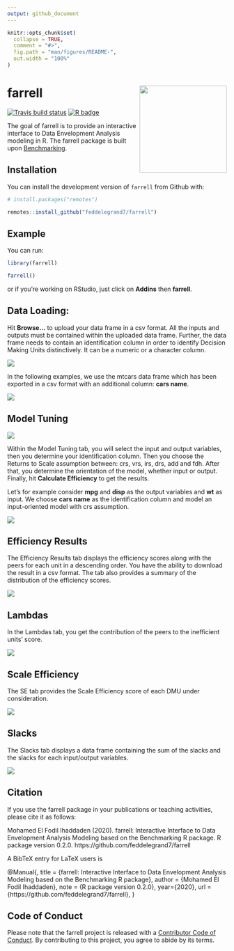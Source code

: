```yaml
---
output: github_document
---
```


<!-- README.md is generated from README.Rmd. Please edit that file -->

```r
knitr::opts_chunk$set(
  collapse = TRUE,
  comment = "#>",
  fig.path = "man/figures/README-",
  out.width = "100%"
)
```


# farrell <a><img src='man/figures/hex.png' align="right" height="200" /></a>

<!-- badges: start -->
<!-- [![CRAN_Status_Badge](https://www.r-pkg.org/badges/version/farrell)](https://cran.r-project.org/package=farrell) -->
<!-- [![CRAN_time_from_release](https://www.r-pkg.org/badges/ago/farrell)](https://cran.r-project.org/package=farrell) -->
<!-- [![CRAN_latest_release_date](https://www.r-pkg.org/badges/last-release/farrell)](https://cran.r-project.org/package=farrell) -->
<!-- [![metacran downloads](https://cranlogs.r-pkg.org/badges/farrell)](https://cran.r-project.org/package=farrell) -->
<!-- [![metacran downloads](https://cranlogs.r-pkg.org/badges/grand-total/farrell)](https://cran.r-project.org/package=farrell) -->
[![Travis build status](https://travis-ci.com/feddelegrand7/farrell.svg?branch=master)](https://travis-ci.com/feddelegrand7/farrell)
[![R badge](https://img.shields.io/badge/Build%20with-♥%20and%20R-blue)](https://github.com/feddelegrand7/farrell)

<!-- badges: end -->

The goal of farrell is to provide an interactive interface to Data Envelopment Analysis modeling in R. The farrell package is built upon [Benchmarking](https://CRAN.R-project.org/package=Benchmarking).

## Installation

You can install the development version of `farrell` from Github with:




```r

# install.packages("remotes")

remotes::install_github("feddelegrand7/farrell")


```



## Example

You can run: 

```r
library(farrell)

farrell()

```

or if you're working on RStudio, just click on __Addins__ then __farrell__. 

## Data Loading: 


Hit __Browse...__ to upload your data frame in a csv format. All the inputs and outputs must be contained
within the uploaded data frame. Further, the data frame needs to contain an identification column in order
to identify Decision Making Units distinctively. It can be a numeric or a character column.

![](man/figures/fig1.png)


In the following examples, we use the mtcars data frame which has been exported in a csv format with an additional column: __cars name__. 



![](man/figures/fig2.png)


## Model Tuning


![](man/figures/fig3.png)

Within the Model Tuning tab, you will select the input and output variables, then you determine your identification column. Then you choose the Returns to Scale assumption between: crs, vrs, irs, drs, add and fdh. After that, you determine the orientation of the model, whether input or output. Finally, hit __Calculate Efficiency__ to get the results. 

Let's for example consider __mpg__ and __disp__ as the output variables and __wt__ as input. We choose __cars name__ as the identification column and model an input-oriented model with crs assumption. 



![](man/figures/fig4.png)

## Efficiency Results


The Efficiency Results tab displays the efficiency scores along with the peers for each unit in a descending order. You have the ability to download the result in a csv format. The tab also provides a summary of the distribution of the efficiency scores. 


![](man/figures/fig5.png)


## Lambdas


In the Lambdas tab, you get the contribution of the peers to the inefficient units' score. 


![](man/figures/fig6.png)


## Scale Efficiency 


The SE tab provides the Scale Efficiency score of each DMU under consideration. 

![](man/figures/fig7.png)

## Slacks

The Slacks tab displays a data frame containing the sum of the slacks and the slacks for each input/output variables. 


![](man/figures/fig8.png)



## Citation 

If you use the farrell package in your publications or teaching activities, please cite it as follows:


 
 Mohamed El Fodil Ihaddaden (2020). farrell: Interactive
  Interface to Data Envelopment Analysis Modeling based on the Benchmarking R package. R package version 0.2.0.
  https://github.com/feddelegrand7/farrell

A BibTeX entry for LaTeX users is

  @Manual{,
    title = {farrell: Interactive Interface to Data Envelopment Analysis Modeling based on the Benchmarking R package},
    author = {Mohamed El Fodil Ihaddaden},
    note = {R package version 0.2.0},
    year={2020},
    url = {https://github.com/feddelegrand7/farrell},
  }




## Code of Conduct
  
Please note that the farrell project is released with a [Contributor Code of Conduct](https://contributor-covenant.org/version/2/0/CODE_OF_CONDUCT.html). By contributing to this project, you agree to abide by its terms.
